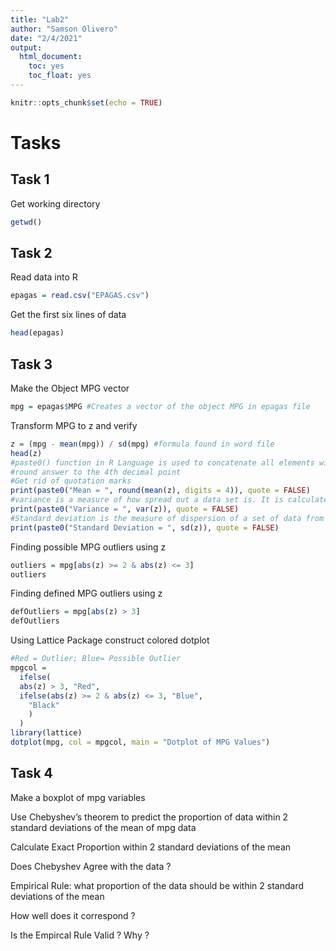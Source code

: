 ```yaml
---
title: "Lab2"
author: "Samson Olivero"
date: "2/4/2021"
output: 
  html_document:
    toc: yes
    toc_float: yes
---
```


```r
knitr::opts_chunk$set(echo = TRUE)
```

# Tasks

## Task 1

Get working directory

```r
getwd()
```

## Task 2

Read data into R

```r
epagas = read.csv("EPAGAS.csv")
```

Get the first six lines of data

```r
head(epagas)
```

## Task 3

Make the Object MPG vector 

```r
mpg = epagas$MPG #Creates a vector of the object MPG in epagas file
```

Transform MPG to z and verify

```r
z = (mpg - mean(mpg)) / sd(mpg) #formula found in word file 
head(z)
#paste0() function in R Language is used to concatenate all elements without separator.
#round answer to the 4th decimal point
#Get rid of quotation marks
print(paste0("Mean = ", round(mean(z), digits = 4)), quote = FALSE)
#variance is a measure of how spread out a data set is. It is calculated as the average squared deviation of each number from the mean of a data set
print(paste0("Variance = ", var(z)), quote = FALSE)
#Standard deviation is the measure of dispersion of a set of data from its mean. It measures the    absolute variability of a distribution
print(paste0("Standard Deviation = ", sd(z)), quote = FALSE)
```


Finding possible MPG outliers using z

```r
outliers = mpg[abs(z) >= 2 & abs(z) <= 3]
outliers
```


Finding defined MPG outliers using z

```r
defOutliers = mpg[abs(z) > 3]
defOutliers
```


Using Lattice Package construct colored dotplot

```r
#Red = Outlier; Blue= Possible Outlier
mpgcol = 
  ifelse(
  abs(z) > 3, "Red",
  ifelse(abs(z) >= 2 & abs(z) <= 3, "Blue",
    "Black"
    )
  )
library(lattice)
dotplot(mpg, col = mpgcol, main = "Dotplot of MPG Values")
```


## Task 4

Make a boxplot of mpg variables

Use Chebyshev's theorem to predict the proportion of data within 2 standard deviations of the mean of mpg data

Calculate Exact Proportion within 2 standard deviations of the mean

Does Chebyshev Agree with the data ?

Empirical Rule: what proportion of the data should be within 2 standard deviations of the mean

How well does it correspond ?

Is the Empircal Rule Valid ? Why ?



